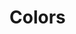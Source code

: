 
<Meta title="Theme/Foundations/Colors" />

# Colors

<ColorContainer>
  <ColorPalette className="docs">
    <ColorItem
      title="Red"
      subtitle="--salt-color-red-"
      colors={{
        10: "var(--salt-color-red-10)",
        20: "var(--salt-color-red-20)",
        30: "var(--salt-color-red-30)",
        40: "var(--salt-color-red-40)",
        50: "var(--salt-color-red-50)",
        100: "var(--salt-color-red-100)",
        200: "var(--salt-color-red-200)",
        300: "var(--salt-color-red-300)",
        400: "var(--salt-color-red-400)",
        500: "var(--salt-color-red-500)",
        600: "var(--salt-color-red-600)",
        700: "var(--salt-color-red-700)",
        800: "var(--salt-color-red-800)",
        900: "var(--salt-color-red-900)",
      }}
    />
 <ColorItem
      title="Orange"
      subtitle="--salt-color-orange-"
      colors={{
        10: "var(--salt-color-orange-10)",
        20: "var(--salt-color-orange-20)",
        30: "var(--salt-color-orange-30)",
        40: "var(--salt-color-orange-40)",
        50: "var(--salt-color-orange-50)",
        100: "var(--salt-color-orange-100)",
        200: "var(--salt-color-orange-200)",
        300: "var(--salt-color-orange-300)",
        400: "var(--salt-color-orange-400)",
        500: "var(--salt-color-orange-500)",
        600: "var(--salt-color-orange-600)",
        700: "var(--salt-color-orange-700)",
        800: "var(--salt-color-orange-800)",
        900: "var(--salt-color-orange-900)",
      }}
    />
<ColorItem
title="Green"
subtitle="--salt-color-green-"
colors={{
        10: "var(--salt-color-green-10)",
        20: "var(--salt-color-green-20)",
        30: "var(--salt-color-green-30)",
        40: "var(--salt-color-green-40)",
        50: "var(--salt-color-green-50)",
        100: "var(--salt-color-green-100)",
        200: "var(--salt-color-green-200)",
        300: "var(--salt-color-green-300)",
        400: "var(--salt-color-green-400)",
        500: "var(--salt-color-green-500)",
        600: "var(--salt-color-green-600)",
        700: "var(--salt-color-green-700)",
        800: "var(--salt-color-green-800)",
        900: "var(--salt-color-green-900)",
      }}
/>
<ColorItem
title="Teal"
subtitle="--salt-color-teal-"
colors={{
        10: "var(--salt-color-teal-10)",
        20: "var(--salt-color-teal-20)",
        30: "var(--salt-color-teal-30)",
        40: "var(--salt-color-teal-40)",
        50: "var(--salt-color-teal-50)",
        100: "var(--salt-color-teal-100)",
        200: "var(--salt-color-teal-200)",
        300: "var(--salt-color-teal-300)",
        400: "var(--salt-color-teal-400)",
        500: "var(--salt-color-teal-500)",
        600: "var(--salt-color-teal-600)",
        700: "var(--salt-color-teal-700)",
        800: "var(--salt-color-teal-800)",
        900: "var(--salt-color-teal-900)",
      }}
/>
<ColorItem
title="Blue"
subtitle="--salt-color-blue-"
colors={{
        10: "var(--salt-color-blue-10)",
        20: "var(--salt-color-blue-20)",
        30: "var(--salt-color-blue-30)",
        40: "var(--salt-color-blue-40)",
        50: "var(--salt-color-blue-50)",
        100: "var(--salt-color-blue-100)",
        200: "var(--salt-color-blue-200)",
        300: "var(--salt-color-blue-300)",
        400: "var(--salt-color-blue-400)",
        500: "var(--salt-color-blue-500)",
        600: "var(--salt-color-blue-600)",
        700: "var(--salt-color-blue-700)",
        800: "var(--salt-color-blue-800)",
        900: "var(--salt-color-blue-900)",
      }}
/>
<ColorItem
title="Purple"
subtitle="--salt-color-purple-"
colors={{
        10: "var(--salt-color-purple-10)",
        20: "var(--salt-color-purple-20)",
        30: "var(--salt-color-purple-30)",
        40: "var(--salt-color-purple-40)",
        50: "var(--salt-color-purple-50)",
        100: "var(--salt-color-purple-100)",
        200: "var(--salt-color-purple-200)",
        300: "var(--salt-color-purple-300)",
        400: "var(--salt-color-purple-400)",
        500: "var(--salt-color-purple-500)",
        600: "var(--salt-color-purple-600)",
        700: "var(--salt-color-purple-700)",
        800: "var(--salt-color-purple-800)",
        900: "var(--salt-color-purple-900)",
      }}
/>
<ColorItem
title="Gray"
subtitle="--salt-color-gray-"
colors={{
        10: "var(--salt-color-gray-10)",
        20: "var(--salt-color-gray-20)",
        30: "var(--salt-color-gray-30)",
        40: "var(--salt-color-gray-40)",
        50: "var(--salt-color-gray-50)",
        60: "var(--salt-color-gray-60)",
        70: "var(--salt-color-gray-70)",
        80: "var(--salt-color-gray-80)",
        90: "var(--salt-color-gray-90)",
      }}
/>
<ColorItem
title="Gray"
subtitle="--salt-color-gray-"
colors={{
        100: "var(--salt-color-gray-100)",
        200: "var(--salt-color-gray-200)",
        300: "var(--salt-color-gray-300)",
        400: "var(--salt-color-gray-400)",
        500: "var(--salt-color-gray-500)",
        600: "var(--salt-color-gray-600)",
        700: "var(--salt-color-gray-700)",
        800: "var(--salt-color-gray-800)",
        900: "var(--salt-color-gray-900)"
      }}
/>
<ColorItem
subtitle="--salt-color-white"
colors={{
        White: "var(--salt-color-white)",
      }}
/>
<ColorItem
title="Black"
subtitle="--salt-color-black"
colors={{
        Black: "var(--salt-color-black)",
      }}
/>

  </ColorPalette>
</ColorContainer>
